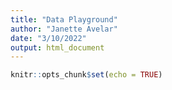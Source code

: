 ```yaml
---
title: "Data Playground"
author: "Janette Avelar"
date: "3/10/2022"
output: html_document
---
```


```r
knitr::opts_chunk$set(echo = TRUE)
```

```r

```

